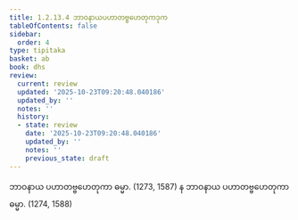```yaml
---
title: 1.2.13.4 ဘာဝနာယပဟာတဗ္ဗဟေတုကဒုက
tableOfContents: false
sidebar:
  order: 4
type: tipitaka
basket: ab
book: dhs
review:
  current: review
  updated: '2025-10-23T09:20:48.040186'
  updated_by: ''
  notes: ''
  history:
  - state: review
    date: '2025-10-23T09:20:48.040186'
    updated_by: ''
    notes: ''
    previous_state: draft
---
```



<ReviewStatus review={frontmatter.review} showDetails={true} />

<HypothesisAnnotation frontmatter={frontmatter} />

<DynamicBreadcrumb />

<Division number="108" book="dhs" e="ch" v="29" p="14">

<Paragraph number="251" book="dhs">
ဘာဝနာယ ပဟာတဗ္ဗဟေတုကာ ဓမ္မာ. (<Emphasis>1273, 1587</Emphasis>)
</Paragraph>

<Paragraph number="252" book="dhs">
န ဘာဝနာယ ပဟာတဗ္ဗဟေတုကာ ဓမ္မာ. (<Emphasis>1274, 1588</Emphasis>)
</Paragraph>
</Division>